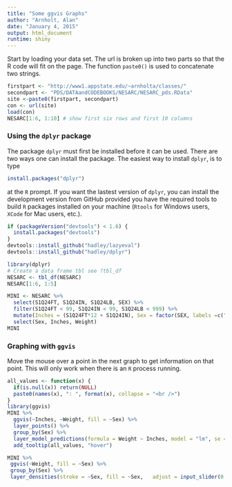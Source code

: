 ```yaml
---
title: "Some ggvis Graphs"
author: "Arnholt, Alan"
date: "January 4, 2015"
output: html_document
runtime: shiny
---
```


Start by loading your data set.  The url is broken up into two parts so that the 
R code will fit on the page.  The function `paste0()` is used to concatenate two
strings.

```r
firstpart <- "http://www1.appstate.edu/~arnholta/classes/"
secondpart <- "PDS/DATAandCODEBOOKS/NESARC/NESARC_pds.RData"
site <-paste0(firstpart, secondpart) 
con <- url(site)
load(con)
NESARC[1:6, 1:10] # show first six rows and first 10 columns
```

### Using the `dplyr` package
The package `dplyr` must first be installed before it can be used.  There are two ways one can install the package.  The easiest way to install `dplyr`, is to type 
```r
install.packages("dplyr")
```
at the `R` prompt.  If you want the lastest version of `dplyr`, you can install the development version from GitHub provided you have the required tools to build `R` packages installed on your machine (`Rtools` for Windows users, `XCode` for Mac users, etc.).  

```r
if (packageVersion("devtools") < 1.6) {
  install.packages("devtools")
}
devtools::install_github("hadley/lazyeval")
devtools::install_github("hadley/dplyr")
```

```r
library(dplyr)
# Create a data frame tbl see ?tbl_df
NESARC <- tbl_df(NESARC)
NESARC[1:6, 1:5]
```

```r
MINI <- NESARC %>%
  select(S1Q24FT, S1Q24IN, S1Q24LB, SEX) %>%
  filter(S1Q24FT < 99, S1Q24IN < 99, S1Q24LB < 999) %>%
  mutate(Inches = (S1Q24FT*12 + S1Q24IN), Sex = factor(SEX, labels =c("Male", "Female")), Weight = S1Q24LB) %>%
  select(Sex, Inches, Weight)
MINI
```


### Graphing with `ggvis`

Move the mouse over a point in the next graph to get information on that point.  This will only work when there is an `R` process running.

```r
all_values <- function(x) {
  if(is.null(x)) return(NULL)
  paste0(names(x), ": ", format(x), collapse = "<br />")
}
library(ggvis)
MINI %>%
  ggvis(~Inches, ~Weight, fill = ~Sex) %>%
  layer_points() %>%
  group_by(Sex) %>%
  layer_model_predictions(formula = Weight ~ Inches, model = "lm", se = TRUE) %>%
  add_tooltip(all_values, "hover")
```



```r
MINI %>%
 ggvis(~Weight, fill = ~Sex) %>%
 group_by(Sex) %>%
 layer_densities(stroke = ~Sex, fill = ~Sex,   adjust = input_slider(0.1, 5, label = "Hold Down the Mouse and Move Me"))
```


